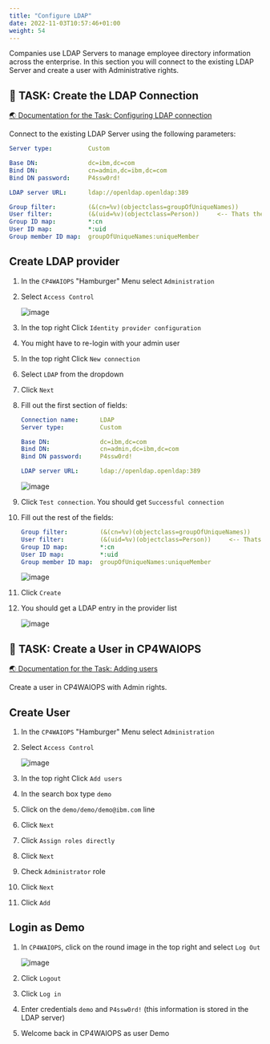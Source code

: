 ```yaml
---
title: "Configure LDAP"
date: 2022-11-03T10:57:46+01:00
weight: 54
---
```



Companies use LDAP Servers to manage employee directory information across the enterprise. 
In this section you will connect to the existing LDAP Server and create a user with Administrative rights.



## 🚀 TASK: Create the LDAP Connection

<a href="https://www.ibm.com/docs/en/cloud-paks/cloud-pak-watson-aiops/3.6.0?topic=authentication-configuring-ldap-connections" target="_blank" >🌏 Documentation for the Task: Configuring LDAP connection</a>



Connect to the existing LDAP Server using the following parameters:

```yaml
Server type:          Custom

Base DN:              dc=ibm,dc=com
Bind DN:              cn=admin,dc=ibm,dc=com
Bind DN password:     P4ssw0rd! 

LDAP server URL:      ldap://openldap.openldap:389
```

```yaml
Group filter:         (&(cn=%v)(objectclass=groupOfUniqueNames))
User filter:          (&(uid=%v)(objectclass=Person))     <-- Thats the only value you should have to change
Group ID map:         *:cn
User ID map:          *:uid
Group member ID map:  groupOfUniqueNames:uniqueMember
```




<Accordion>
<AccordionItem title="💡 Need Help?">

## Create LDAP provider


1. In the `CP4WAIOPS` "Hamburger" Menu select `Administration`

1. Select `Access Control`

	![image](./../images/20_config.png)

1. In the top right Click `Identity provider configuration`

1. You might have to re-login with your admin user

1. In the top right Click `New connection`

1. Select `LDAP` from the dropdown

1. Click `Next`

1. Fill out the first section of fields:

    ```yaml
    Connection name:      LDAP
    Server type:          Custom

    Base DN:              dc=ibm,dc=com
    Bind DN:              cn=admin,dc=ibm,dc=com
    Bind DN password:     P4ssw0rd! 

    LDAP server URL:      ldap://openldap.openldap:389

    ```

    ![image](./../images/21_config.png)

1. Click `Test connection`. You should get `Successful connection`

1. Fill out the rest of the fields:

    ```yaml
    Group filter:         (&(cn=%v)(objectclass=groupOfUniqueNames))
    User filter:          (&(uid=%v)(objectclass=Person))     <-- Thats the only value you should have to change
    Group ID map:         *:cn
    User ID map:          *:uid
    Group member ID map:  groupOfUniqueNames:uniqueMember
    ```

    ![image](./../images/22_config.png)
    
1. Click `Create`

1. You should get a LDAP entry in the provider list

	![image](./../images/23_config.png)
    
</AccordionItem>
</Accordion>



## 🚀 TASK: Create a User in CP4WAIOPS

<a href="https://www.ibm.com/docs/en/cloud-paks/cloud-pak-watson-aiops/3.6.0?topic=control-adding-users" target="_blank" >🌏 Documentation for the Task: Adding users</a>




Create a user in CP4WAIOPS with Admin rights.





<Accordion>
<AccordionItem title="💡 Need Help?">

## Create User

1. In the `CP4WAIOPS` "Hamburger" Menu select `Administration`

1. Select `Access Control`

	![image](./../images/20_config.png)

1. In the top right Click `Add users`

1. In the search box type `demo`

1. Click on the `demo/demo/demo@ibm.com` line

1. Click `Next` 

1. Click `Assign roles directly`

1. Click `Next` 

1. Check `Administrator` role

1. Click `Next` 

1. Click `Add` 


## Login as Demo

1. In `CP4WAIOPS`, click on the round image in the top right and select `Log Out`

	![image](./../images/24_config.png)

1. Click `Logout` 

1. Click `Log in` 

1. Enter credentials `demo` and `P4ssw0rd!` (this information is stored in the LDAP server)

1. Welcome back in CP4WAIOPS as user Demo

</AccordionItem>
</Accordion>